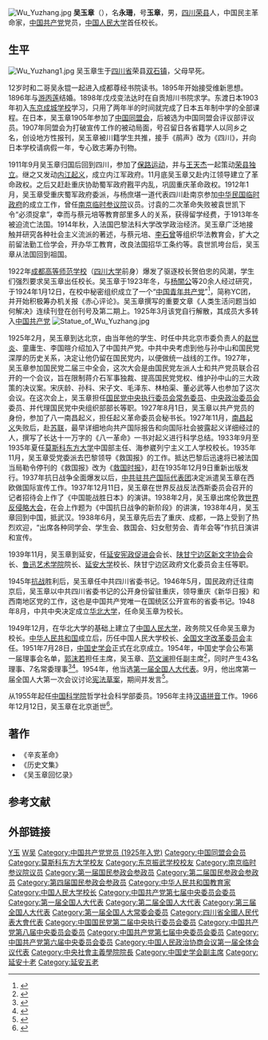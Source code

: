 {{for|第三军医大学全军免疫研究所所长|吴玉章 (医学家)}}
[[File:Wu_Yuzhang.jpg|thumb]]
'''吴玉章'''（{{bd|1878年|12月30日|1966年|12月12日|吴玉章}}），名'''永珊'''，号'''玉章'''，男，[[四川省|四川]][[荣县|荣县]]人，中国民主革命家，[[中国共产党|中国共产党]]党员，[[中国人民大学|中国人民大学]]首任校长。

== 生平 ==
{{Refimprove section|time=2021-09-18T05:58:41+00:00}} 
[[File:Wu_Yuzhang1.jpg|thumb]]
吴玉章生于[[四川省_(清)|四川省]]荣县[[双石镇_(荣县)|双石镇]]，父母早死。

12岁时和二哥吴永锟一起进入成都尊经书院读书。1895年开始接受维新思想。1896年与[[游丙莲|游丙莲]]结婚。1898年戊戍变法达时在自贡旭川书院求学。东渡日本1903年初入[[东京成城学校|东京成城学校]]学习，只用了两年半的时间就完成了日本五年制中学的全部课程。在日本，吴玉章1905年参加了[[中国同盟会|中国同盟会]]，后被选为中国同盟会评议部评议员。1907年同盟会为打破宣传工作的被动局面，号召留日各省籍学人以同乡之名，创设地方性报刊，吴玉章被川籍学生共推，接手《鹃声》改为《四川》，并向日本学校请病假一年，专心致志筹办刊物。

1911年9月吴玉章归国后回到四川，参加了[[保路运动|保路运动]]，并与[[王天杰|王天杰]]一起策动[[荣县独立|荣县独立]]。继之又发动[[内江起义|内江起义]]，成立内江军政府。11月底吴玉章又赴内江领导建立了革命政权。之后又赶赴重庆协助蜀军政府戡平内乱，巩固重庆革命政权。1912年1月，吴玉章受重庆蜀军政府委派，与杨庶堪一道代表四川赴南京参加[[南京临时政府|中华民国临时政府]]的成立工作，曾任[[南京临时参议院|南京临时参议院]]议员。讨袁的二次革命失败被袁世凯下令“必须捉拿”，幸而与蔡元培等教育部里多人的关系，获得留学经费，于1913年冬被迫流亡法国。1914年秋，入法国巴黎法科大学改学政治经济。吴玉章广泛地接触并研究各种社会主义流派的著述，与蔡元培、[[李石曾|李石曾]]等组织华法教育会，扩大之前留法勤工俭学会，开办华工教育，改良法国招华工条约等。袁世凯垮台后，吴玉章从法国回到祖国。

1922年[[成都高等师范学校|成都高等师范学校]]（[[四川大学|四川大学]]前身）爆发了驱逐校长贺伯忠的风潮，学生们强烈要求吴玉章出任校长。吴玉章于1923年冬，与[[杨闇公|杨闇公]]等20余人经过研究，于1924年1月12日，在校中秘密组织成立了一个“[[中国青年共产党|中国青年共产党]]”<ref>{{cite web|title=[红色巴渝] 吴玉章杨闇公巴蜀创建“中国YC团”|url=http://www.cq.xinhuanet.com/zhengwu/2011-04/12/content_22500945.htm|publisher=新华网|accessdate=2012-02-26|deadurl=yes|archiveurl=https://web.archive.org/web/20110414213012/http://www.cq.xinhuanet.com/zhengwu/2011-04/12/content_22500945.htm|archivedate=2011-04-14}}</ref>，简称YC团，并开始积极筹办机关报《赤心评论》。吴玉章撰写的重要文章《人类生活问题当如何解决》连续刊登在创刊号及第二期上。1925年3月该党自行解散，其成员大多转入[[中国共产党|中国共产党]]
[[File:Statue_of_Wu_Yuzhang.jpg|thumb]]

1925年2月，吴玉章到达北京，由当年他的学生、时任中共北京市委负责人的[[赵世炎|赵世炎]]、童庸生、李国暄介绍加入了中国共产党。中共中央考虑到他与孙中山和国民党深厚的历史关系，决定让他仍留在国民党内，以便做统一战线的工作。1927年，吴玉章参加国民党二届三中全会，这次大会是由国民党左派人士和共产党员联合召开的一个会议，旨在限制蒋介石军事独裁、提高国民党党权、维护孙中山的三大政策的决议案。宋庆龄、孙科、宋子文、毛泽东、林柏渠、董必武等人也参加了这次会议。在这次会上，吴玉章担任[[国民党中央执行委员会常务委员|国民党中央执行委员会常务委员]]、[[中央政治委员会|中央政治委员会]]委员、并代理国民党中央组织部部长等职。1927年8月1日，吴玉章以共产党员的身份，参加了八一南昌起义，担任起义革命委员会秘书长。1927年11月，[[南昌起义|南昌起义]]失败后，赴[[苏联|苏联]]，最早详细地向共产国际报告和向国际社会披露起义详细经过的人，撰写了长达十一万字的《八一革命》一书对起义进行科学总结。1933年9月至1935年夏任[[莫斯科东方大学|莫斯科东方大学]]中国部主任、海参崴列宁主义工人学校校长。1935年11月，吴玉章受党委派去巴黎领导《救国报》的工作。抵达巴黎后迅速将已被法国当局勒令停刊的《救国报》改为《[[救国时报|救国时报]]》，赶在1935年12月9日重新出版发行。1937年抗日战争全面爆发以后，[[中共驻共产国际代表团|中共驻共产国际代表团]]决定派遣吴玉章在西欧做国际宣传工作。1937年12月11日，吴玉章在世界反战反法西斯委员会召开的记者招待会上作了《中国能战胜日本》的演讲。1938年2月，吴玉章出席伦敦[[世界反侵略大会|世界反侵略大会]]，在会上作题为《中国抗日战争的新阶段》的讲演，1938年4月，吴玉章回到中国，抵武汉。1938年6月，吴玉章先后去了重庆、成都，一路上受到了热烈欢迎，“出席各种同学会、学生会、救国会、妇女慰劳会、青年会等”作抗日演讲和宣传。

1939年11月，吴玉章到延安，任[[延安宪政促进会|延安宪政促进会]]会长、[[陕甘宁边区新文字协会|陕甘宁边区新文字协会]]会长、[[鲁迅艺术学院|鲁迅艺术学院]]院长、[[延安大学|延安大学]]校长、陕甘宁边区政府文化委员会主任等职。

1945年[[中國抗日戰爭|抗战]]胜利后，吴玉章任中共四川省委书记。1946年5月，国民政府迁往南京后，吴玉章以中共四川省委书记的公开身份留驻重庆，领导重庆《新华日报》和西南地区党的工作，这也是中国共产党唯一在国统区公开宣布的省委书记。1948年8月，中共中央决定成立[[华北大学|华北大学]]，任命吴玉章为校长。

1949年12月，在华北大学的基础上建立了[[中国人民大学|中国人民大学]]，政务院又任命吴玉章为校长。[[中华人民共和国|中华人民共和国]]成立后，历任中国人民大学校长、[[国家语言文字工作委员会|全国文字改革委员会]]主任。1951年7月28日，[[中国史学会|中国史学会]]正式在北京成立。1954年，中国史学会公布第一届理事会名单，[[郭沫若|郭沫若]]担任主席，吴玉章、[[范文澜|范文澜]]担任副主席<ref>{{Cite book|title=观点 历史2004|last=[[钱蓉|钱蓉]]主编|publisher=福州：[[福建人民出版社|福建人民出版社]]|year=2005.06|isbn=7-211-05020-9|pages=6}}</ref>，同时产生43名理事、7名常委理事<ref>{{Cite book|title=邵循正先生百年诞辰纪念文集 续编|last=[[戴学稷|戴学稷]]，徐如编|year=2009.11|pages=301}}</ref><ref>{{Cite book|title=1955人民手册|last=[[张蓬舟|张蓬舟]]，[[张仪郑|张仪郑]]编辑|publisher=大公报社|year=1955.01|pages=417}}</ref>。1954年，他当选[[第一届全国人大代表|第一届全国人大代表]]。9月，他出席第一届全国人大第一次会议讨论[[中华人民共和国宪法_(1954年)|宪法草案]]，期间并发言<ref>{{Cite book|title=人民代表大会制度创建史|last=[[张希坡|张希坡]]著|publisher=北京：[[中共党史出版社|中共党史出版社]]|year=2009.08|isbn=978-7-5098-0341-7|pages=657}}</ref>。

从1955年起任[[中国科学院|中国科学院]]哲学社会科学部委员。1956年主持[[汉语拼音|汉语拼音]]工作。1966年12月12日，吴玉章在北京逝世<ref>{{cite news |title=吴玉章同志逝世 |work=[[人民日报|人民日报]] |date=1966年12月15日 |page=第2版}}</ref>。

== 著作 ==
* 《辛亥革命》
* 《历史文集》
* 《吴玉章回忆录》

==参考文献==
{{commonscat|Wu Yuzhang}}
{{reflist}}

== 外部链接 ==
{{start box}}
{{s-aca}}
{{s-new}}
{{s-title|[[中国人民大学|中国人民大学]]校长 | 1950年 – 1966年}}
{{s-after|[[成仿吾|成仿吾]]}}
{{end box}}

{{吴玉章家系}}
{{中国科学院哲学社会科学部院士}}
{{中国文字改革委员会拼音方案委员会}}
{{中央人民政府委员会}}
{{中国人民大学|nocat}}
{{Navboxes
| title  = 吴玉章在[[中国国民党|中国国民党]]的职务
| list1  =
{{中國國民黨第二屆中央執行委員會}}
{{中國國民黨中央執行委員會常務委員}}
}}
{{Navboxes
| title  = 吴玉章在[[国民参政会|国民参政会]]的职务
| list1  =
{{中華民國第一屆國民參政會參政員}}
{{中華民國第二屆國民參政會參政員}}
{{中華民國第三屆國民參政會參政員}}
}}
{{Navboxes
| title  = 吴玉章在[[中国史学会|中国史学会]]的职务
| list1  =
{{中国史学会第一届理事会}}
}}

{{Authority control}}

{{DEFAULTSORT:Wu吴}}
[[Category:吴姓|Y玉]]
[[Category:荣县人|W吴]]
[[Category:中国共产党党员_(1925年入党)|Category:中国共产党党员 (1925年入党)]]
[[Category:中国同盟会会员|Category:中国同盟会会员]]
[[Category:莫斯科东方大学校友|Category:莫斯科东方大学校友]]
[[Category:东京振武学校校友|Category:东京振武学校校友]]
[[Category:南京临时参议院议员|Category:南京临时参议院议员]]
[[Category:第一届国民参政会参政员|Category:第一届国民参政会参政员]]
[[Category:第二届国民参政会参政员|Category:第二届国民参政会参政员]]
[[Category:第四届国民参政会参政员|Category:第四届国民参政会参政员]]
[[Category:中华人民共和国教育家|Category:中华人民共和国教育家]]
[[Category:中国人民大学校长|Category:中国人民大学校长]]
[[Category:中国共产党第七届中央委员会委员|Category:中国共产党第七届中央委员会委员]]
[[Category:第一届全国人大代表|Category:第一届全国人大代表]]
[[Category:第二届全国人大代表|Category:第二届全国人大代表]]
[[Category:第三届全国人大代表|Category:第三届全国人大代表]]
[[Category:第一届全国人大常委会委员|Category:第一届全国人大常委会委员]]
[[Category:四川省全國人民代表大會代表|Category:四川省全國人民代表大會代表]]
[[Category:中国国民党第二届中央执行委员会委员|Category:中国国民党第二届中央执行委员会委员]]
[[Category:中国共产党第八届中央委员会委员|Category:中国共产党第八届中央委员会委员]]
[[Category:中国共产党第七届中央委员会委员|Category:中国共产党第七届中央委员会委员]]
[[Category:中国共产党第六届中央委员会委员|Category:中国共产党第六届中央委员会委员]]
[[Category:中国人民政治协商会议第一届全体会议代表|Category:中国人民政治协商会议第一届全体会议代表]]
[[Category:中央社會主義學院院長|Category:中央社會主義學院院長]]
[[Category:中国史学会副主席|Category:中国史学会副主席]]
[[Category:延安十老|Category:延安十老]]
[[Category:延安五老|Category:延安五老]]